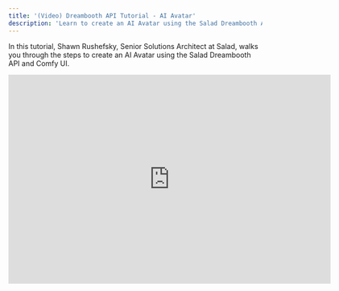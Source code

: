 ```yaml
---
title: '(Video) Dreambooth API Tutorial - AI Avatar'
description: 'Learn to create an AI Avatar using the Salad Dreambooth API and Comfy UI.'
---
```


In this tutorial, Shawn Rushefsky, Senior Solutions Architect at Salad, walks you through the steps to create an AI
Avatar using the Salad Dreambooth API and Comfy UI.

<iframe
  src="https://player.vimeo.com/video/964808169?h=4602050b77"
  width="640"
  height="416"
  frameborder="0"
  allow="autoplay; fullscreen; picture-in-picture"
  allowfullscreen
></iframe>
